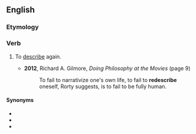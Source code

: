 ==English==

===Etymology===
{{prefix|en|re|describe}}

===Verb===
{{en-verb|redescrib}}

# {{lb|en|transitive}} To [[describe]] again.
#* '''2012''', Richard A. Gilmore, ''Doing Philosophy at the Movies'' (page 9)
#*: To fail to narrativize one's own life, to fail to '''redescribe''' oneself, Rorty suggests, is to fail to be fully human.

====Synonyms====
* {{l|en|redefine}}
* {{l|en|restate}}
* {{l|en|respecify}}